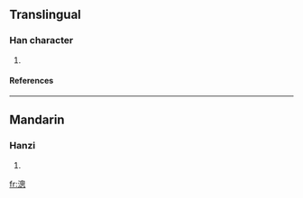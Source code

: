 ==Translingual==
===Han character===
{{Han char|rn=85|rad=水|as=11|sn=14|four=|canj=水竹田心 (EHWP)}}
# {{defn|Han|sort=水11}}
====References====
{{Han ref|kx=0645.270|dkj=18134|dj=1055.020|hdz=31725.050|uh=6F17|ud=28439}}

----
==Mandarin==
===Hanzi===
{{cmn-hanzi|pin=[[cōng]] ([[cong1]])|wg=ts'ung<sup>1</sup>}}
# {{defn|Mandarin}}

[[fr:漗]]